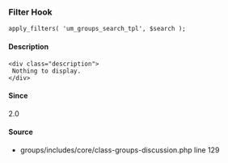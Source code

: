 
<UMBreadCrumb type="filter"/>

### Filter Hook    
    
```
apply_filters( 'um_groups_search_tpl', $search );
```

#### Description
    <div class="description">
     Nothing to display.
    </div>

#### Since
<div class="description">
2.0
</div>

#### Source
  - <Link href="https://github.com/ultimatemember/groups/tree/2.3.0/includes/core/class--discussion.php#L129">groups/includes/core/class-groups-discussion.php</Link> <Link href="https://github.com/ultimatemember/groups/tree/2.3.0/includes/core/class--discussion.php#L129">line 129</Link>

